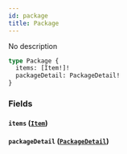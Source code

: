 ```yaml
---
id: package
title: Package
---
```


No description

```graphql
type Package {
  items: [Item!]!
  packageDetail: PackageDetail!
}
```

### Fields

#### `items` ([`Item`](/docs/schema/objects/item))

#### `packageDetail` ([`PackageDetail`](/docs/schema/objects/package-detail))

